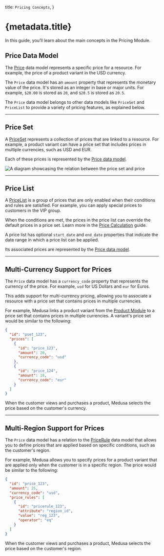   title: `Pricing Concepts`,
}

# {metadata.title}

In this guide, you’ll learn about the main concepts in the Pricing Module.

## Price Data Model

The [Price](/references/pricing/models/Price) data model represents a specific price for a resource. For example, the price of a product variant in the USD currency.

The `Price` data model has an `amount` property that represents the monetary value of the price. It's stored as an integer in base or major units. For example, `$20.00` is stored as `20`, and `$20.5` is stored as `20.5`.

The `Price` data model belongs to other data models like `PriceSet` and `PriceList` to provide a variety of pricing features, as explained below.

---

## Price Set

A [PriceSet](/references/pricing/models/PriceSet) represents a collection of prices that are linked to a resource. For example, a product variant can have a price set that includes prices in multiple currencies, such as USD and EUR.

Each of these prices is represented by the [Price data model](#price-data-model).

![A diagram showcasing the relation between the price set and price](https://res.cloudinary.com/dza7lstvk/image/upload/v1709648650/Medusa%20Resources/price-set-money-amount_xeees0.jpg)

---

## Price List

A [PriceList](/references/pricing/models/PriceList) is a group of prices that are only enabled when their conditions and rules are satisfied. For example, you can apply special prices to customers in the VIP group.

When the conditions are met, the prices in the price list can override the default prices in a price set. Learn more in the [Price Calculation](../price-calculation/page.mdx) guide.

A price list has optional `start_date` and `end_date` properties that indicate the date range in which a price list can be applied.

Its associated prices are represented by the [Price data model](#price-data-model).

---

## Multi-Currency Support for Prices

The `Price` data model has a `currency_code` property that represents the currency of the price. For example, `usd` for US Dollars and `eur` for Euros.

This adds support for multi-currency pricing, allowing you to associate a resource with a price set that contains prices in multiple currencies.

For example, Medusa links a product variant from the [Product Module](../../product/page.mdx) to a price set that contains prices in multiple currencies. A variant's price set would be similar to the following:

```json title="Example Price Set with Multiple Currencies"
{
  "id": "pset_123",
  "prices": [
    {
      "id": "price_123",
      "amount": 20,
      "currency_code": "usd"
    },
    {
      "id": "price_124",
      "amount": 18,
      "currency_code": "eur"
    }
  ]
}
```

When the customer views and purchases a product, Medusa selects the price based on the customer's currency.

---

## Multi-Region Support for Prices

The `Price` data model has a relation to the [PriceRule](/references/pricing/models/PriceRule) data model that allows you to define prices that are applied based on specific conditions, such as the customer's region.

For example, Medusa allows you to specify prices for a product variant that are applied only when the customer is in a specific region. The price would be similar to the following:

```json title="Example Price with Region Rule"
{
  "id": "price_123",
  "amount": 25,
  "currency_code": "usd",
  "price_rules": [
    {
      "id": "pricerule_123",
      "attribute": "region_id",
      "value": "reg_123",
      "operator": "eq"
    }
  ]
}
```

When the customer views and purchases a product, Medusa selects the price based on the customer's region.